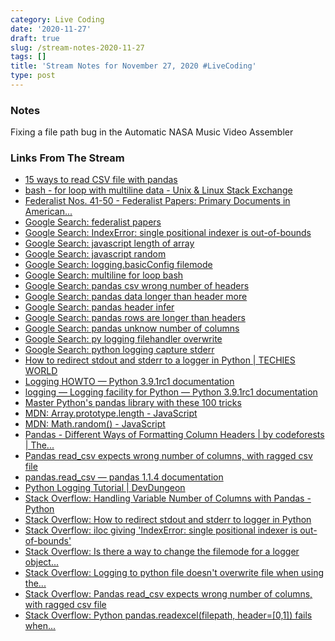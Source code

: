 ```yaml
---
category: Live Coding
date: '2020-11-27'
draft: true
slug: /stream-notes-2020-11-27
tags: []
title: 'Stream Notes for November 27, 2020 #LiveCoding'
type: post
---
```



### Notes

Fixing a file path bug in the Automatic NASA Music Video Assembler

### Links From The Stream


- [15 ways to read CSV file with pandas](https://www.listendata.com/2019/06/pandas-read-csv.html)
- [bash - for loop with multiline data - Unix & Linux Stack Exchange](https://unix.stackexchange.com/questions/53940/for-loop-with-multiline-data)
- [Federalist Nos. 41-50 - Federalist Papers: Primary Documents in American...](https://guides.loc.gov/federalist-papers/text-41-50)
- [Google Search: federalist papers](https://www.google.com/search?client=safari&rls=en&q=federalist+papers&ie=UTF-8&oe=UTF-8)
- [Google Search: IndexError: single positional indexer is out-of-bounds](https://www.google.com/search?client=safari&rls=en&q=IndexError:+single+positional+indexer+is+out-of-bounds&ie=UTF-8&oe=UTF-8)
- [Google Search: javascript length of array](https://www.google.com/search?client=safari&rls=en&q=javascript+length+of+array&ie=UTF-8&oe=UTF-8)
- [Google Search: javascript random](https://www.google.com/search?client=safari&rls=en&q=javascript+random&ie=UTF-8&oe=UTF-8)
- [Google Search: logging.basicConfig filemode](https://www.google.com/search?client=safari&rls=en&q=logging.basicConfig+filemode&ie=UTF-8&oe=UTF-8)
- [Google Search: multiline for loop bash](https://www.google.com/search?client=safari&rls=en&q=multiline+for+loop+bash&ie=UTF-8&oe=UTF-8)
- [Google Search: pandas csv wrong number of headers](https://www.google.com/search?client=safari&rls=en&q=pandas+csv+wrong+number+of+headers&ie=UTF-8&oe=UTF-8)
- [Google Search: pandas data longer than header more](https://www.google.com/search?client=safari&rls=en&q=pandas+data+longer+than+header+more&ie=UTF-8&oe=UTF-8)
- [Google Search: pandas header infer](https://www.google.com/search?client=safari&rls=en&q=pandas+header+infer&ie=UTF-8&oe=UTF-8)
- [Google Search: pandas rows are longer than headers](https://www.google.com/search?client=safari&rls=en&q=pandas+rows+are+longer+than+headers&ie=UTF-8&oe=UTF-8)
- [Google Search: pandas unknow number of columns](https://www.google.com/search?client=safari&rls=en&q=pandas+unknow+number+of+columns&ie=UTF-8&oe=UTF-8)
- [Google Search: py logging filehandler overwrite](https://www.google.com/search?client=safari&rls=en&q=py+logging+filehandler+overwrite&ie=UTF-8&oe=UTF-8)
- [Google Search: python logging capture stderr](https://www.google.com/search?client=safari&rls=en&q=python+logging+capture+stderr&ie=UTF-8&oe=UTF-8)
- [How to redirect stdout and stderr to a logger in Python | TECHIES WORLD](http://techies-world.com/how-to-redirect-stdout-and-stderr-to-a-logger-in-python/)
- [Logging HOWTO — Python 3.9.1rc1 documentation](https://docs.python.org/3/howto/logging.html)
- [logging — Logging facility for Python — Python 3.9.1rc1 documentation](https://docs.python.org/3/library/logging.html)
- [Master Python's pandas library with these 100 tricks](https://www.dataschool.io/python-pandas-tips-and-tricks/)
- [MDN: Array.prototype.length - JavaScript](https://developer.mozilla.org/en-US/docs/Web/JavaScript/Reference/Global_Objects/Array/length)
- [MDN: Math.random() - JavaScript](https://developer.mozilla.org/en-US/docs/Web/JavaScript/Reference/Global_Objects/Math/random)
- [Pandas - Different Ways of Formatting Column Headers | by codeforests | The...](https://medium.com/swlh/pandas-different-ways-of-formatting-column-headers-aec6889d1881)
- [Pandas read_csv expects wrong number of columns, with ragged csv file](https://www.xspdf.com/resolution/57515546.html)
- [pandas.read_csv — pandas 1.1.4 documentation](https://pandas.pydata.org/pandas-docs/stable/reference/api/pandas.read_csv.html)
- [Python Logging Tutorial | DevDungeon](https://www.devdungeon.com/content/python-logging-tutorial)
- [Stack Overflow: Handling Variable Number of Columns with Pandas - Python](https://stackoverflow.com/questions/15242746/handling-variable-number-of-columns-with-pandas-python)
- [Stack Overflow: How to redirect stdout and stderr to logger in Python](https://stackoverflow.com/questions/19425736/how-to-redirect-stdout-and-stderr-to-logger-in-python)
- [Stack Overflow: iloc giving 'IndexError: single positional indexer is out-of-bounds'](https://stackoverflow.com/questions/42739327/iloc-giving-indexerror-single-positional-indexer-is-out-of-bounds)
- [Stack Overflow: Is there a way to change the filemode for a logger object...](https://stackoverflow.com/questions/29087297/is-there-a-way-to-change-the-filemode-for-a-logger-object-that-is-not-configured/29087645)
- [Stack Overflow: Logging to python file doesn't overwrite file when using the...](https://stackoverflow.com/questions/38409450/logging-to-python-file-doesnt-overwrite-file-when-using-the-mode-w-argument-t)
- [Stack Overflow: Pandas read_csv expects wrong number of columns, with ragged csv file](https://stackoverflow.com/questions/20154303/pandas-read-csv-expects-wrong-number-of-columns-with-ragged-csv-file)
- [Stack Overflow: Python pandas.readexcel(filepath, header=[0,1]) fails when...](https://stackoverflow.com/questions/53542748/python-pandas-readexcelfilepath-header-0-1-fails-when-row-3-has-data-longer)